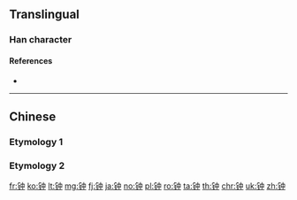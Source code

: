 {{character info/new}}
{{also|鍾|鐘}}
==Translingual==

===Han character===
{{Han char|rn=167|rad=钅|as=04|sn=9|four=|canj=CL,OPL,XCL|ids=⿰钅中}}

====References====
* {{Han ref|kx=1328.061|hdz=64176.070|uh=949F|ud=38047}}

----

==Chinese==

===Etymology 1===
{{zh-see|鐘||clock}}

===Etymology 2===
{{zh-see|鍾||to love}}

[[fr:钟]]
[[ko:钟]]
[[lt:钟]]
[[mg:钟]]
[[fj:钟]]
[[ja:钟]]
[[no:钟]]
[[pl:钟]]
[[ro:钟]]
[[ta:钟]]
[[th:钟]]
[[chr:钟]]
[[uk:钟]]
[[zh:钟]]